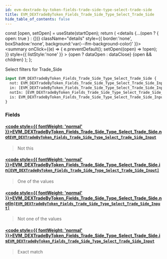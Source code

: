 ```yaml
---
id: evm-dextrade-by-token-fields-trade-side-type-select-trade-side
title: EVM_DEXTradeByToken_Fields_Trade_Side_Type_Select_Trade_Side
hide_table_of_contents: false
---
```







  const [open, setOpen] = useState(startOpen);
  return (
    <details {...(open ? { open: true } : {})} className="details" style={{ border:'none', boxShadow:'none', background:'var(--ifm-background-color)' }}>
      <summary
        onClick={(e) => {
          e.preventDefault();
          setOpen((open) => !open);
        }}
        style={{ listStyle:'none' }}
      >
      {open ? dataOpen : dataClose}
      </summary>
      {open && children}
    </details>
  );
};




Select filters for Trade_Side


```graphql
input EVM_DEXTradeByToken_Fields_Trade_Side_Type_Select_Trade_Side {
  not: EVM_DEXTradeByToken_Fields_Trade_Side_Type_Select_Trade_Side_Input
  in: [EVM_DEXTradeByToken_Fields_Trade_Side_Type_Select_Trade_Side_Input]
  notIn: [EVM_DEXTradeByToken_Fields_Trade_Side_Type_Select_Trade_Side_Input]
  is: EVM_DEXTradeByToken_Fields_Trade_Side_Type_Select_Trade_Side_Input
}
```




### Fields

#### [<code style={{ fontWeight: 'normal' }}>EVM_DEXTradeByToken_Fields_Trade_Side_Type_Select_Trade_Side.<b>not</b></code>](#)<Bullet />[`EVM_DEXTradeByToken_Fields_Trade_Side_Type_Select_Trade_Side_Input`](/docs/graphql-reference/enums/evm-dextrade-by-token-fields-trade-side-type-select-trade-side-input) <Badge class="secondary" text="enum"/>
> Not this
> 

#### [<code style={{ fontWeight: 'normal' }}>EVM_DEXTradeByToken_Fields_Trade_Side_Type_Select_Trade_Side.<b>in</b></code>](#)<Bullet />[`[EVM_DEXTradeByToken_Fields_Trade_Side_Type_Select_Trade_Side_Input]`](/docs/graphql-reference/enums/evm-dextrade-by-token-fields-trade-side-type-select-trade-side-input) <Badge class="secondary" text="list"/> <Badge class="secondary" text="enum"/>
> One of the values
> 

#### [<code style={{ fontWeight: 'normal' }}>EVM_DEXTradeByToken_Fields_Trade_Side_Type_Select_Trade_Side.<b>notIn</b></code>](#)<Bullet />[`[EVM_DEXTradeByToken_Fields_Trade_Side_Type_Select_Trade_Side_Input]`](/docs/graphql-reference/enums/evm-dextrade-by-token-fields-trade-side-type-select-trade-side-input) <Badge class="secondary" text="list"/> <Badge class="secondary" text="enum"/>
> Not one of the values
> 

#### [<code style={{ fontWeight: 'normal' }}>EVM_DEXTradeByToken_Fields_Trade_Side_Type_Select_Trade_Side.<b>is</b></code>](#)<Bullet />[`EVM_DEXTradeByToken_Fields_Trade_Side_Type_Select_Trade_Side_Input`](/docs/graphql-reference/enums/evm-dextrade-by-token-fields-trade-side-type-select-trade-side-input) <Badge class="secondary" text="enum"/>
> Exact match
> 




